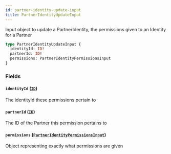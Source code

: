 ```yaml
---
id: partner-identity-update-input
title: PartnerIdentityUpdateInput
---
```



Input object to update a PartnerIdentity, the permissions given to an Identity for a Partner


```graphql
type PartnerIdentityUpdateInput {
  identityId: ID!
  partnerId: ID!
  permissions: PartnerIdentityPermissionsInput
}
```


### Fields

#### `identityId` ([`ID`](/developers/shared-apis/adminidentity-api/graphql/reference/scalars/id))

The identityId these permissions pertain to


#### `partnerId` ([`ID`](/developers/shared-apis/adminidentity-api/graphql/reference/scalars/id))

The ID of the Partner this permission pertains to


#### `permissions` ([`PartnerIdentityPermissionsInput`](/developers/shared-apis/adminidentity-api/graphql/reference/inputs/partner-identity-permissions-input))

Object representing exactly what permissions are given




